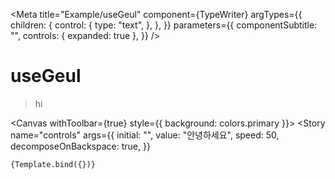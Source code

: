 
<Meta
  title="Example/useGeul"
  component={TypeWriter}
  argTypes={{
    children: {
      control: {
        type: "text",
      },
    },
  }}
  parameters={{
    componentSubtitle: "",
    controls: { expanded: true },
  }}
/>

# useGeul

> hi


<Canvas withToolbar={true} style={{ background: colors.primary }}>
  <Story
    name="controls"
    args={{
      initial: "",
      value: "안녕하세요",
      speed: 50,
      decomposeOnBackspace: true,
    }}
  >
    {Template.bind({})}
  </Story>
</Canvas>
